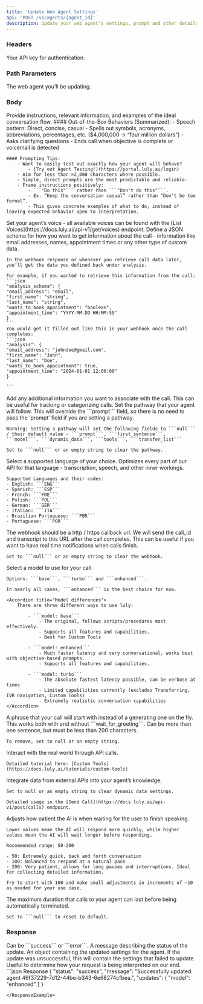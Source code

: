 ```yaml
---
title: 'Update Web Agent Settings'
api: 'POST /v1/agents/{agent_id}'
description: Update your web agent’s settings, prompt and other details.
---
```


### Headers

<ParamField header="authorization" type="string" required={true}>
  Your API key for authentication.
</ParamField>

### Path Parameters

<ParamField path="agent_id" type="string">
  The web agent you’ll be updating.
</ParamField>

### Body

<ParamField body="prompt" type="string" required>
   Provide instructions, relevant information, and examples of the ideal conversation flow.

   <Accordion title="Best Practices">
    #### Out-of-the-Box Behaviors (Summarized):
        - Speech pattern: Direct, concise, casual
        - Spells out symbols, acronyms, abbreviations, percentages, etc. ($4,000,000 -> “four million dollars”)
        - Asks clarifying questions
        - Ends call when objective is complete or voicemail is detected
    
    #### Prompting Tips:
        - Want to easily test out exactly how your agent will behave?
            - [Try out Agent Testing!](https://portal.luly.ai/login)
        - Aim for less than >2,000 characters where possible.
        - Simple, direct prompts are the most predictable and reliable.
        - Frame instructions positively:
            - ```"Do this"``` rather than ```"Don't do this"```.
            - Ex. “Keep the conversation casual” rather than “Don’t be too formal”.
            - This gives concrete examples of what to do, instead of leaving expected behavior open to interpretation.
   </Accordion> 

</ParamField>

<ParamField body="voice" type="string">
   Set your agent’s voice - all available voices can be found with the [List Voices](https://docs.luly.ai/api-v1/get/voices) endpoint.
</ParamField>


<ParamField body="analysis_schema" type="object">
    Define a JSON schema for how you want to get information about the call - information like email addresses, names, appointment times or any other type of custom data.

    In the webhook response or whenever you retrieve call data later, you’ll get the data you defined back under analysis.

    For example, if you wanted to retrieve this information from the call:
    ```json
    "analysis_schema": {
    "email_address": "email",
    "first_name": "string",
    "last_name": "string",
    "wants_to_book_appointment": "boolean",
    "appointment_time": "YYYY-MM-DD HH:MM:SS"
    }
    ```
    You would get it filled out like this in your webhook once the call completes:
    ```json
    "analysis": {
    "email_address": "johndoe@gmail.com",
    "first_name": "John",
    "last_name": "Doe",
    "wants_to_book_appointment": true,
    "appointment_time": "2024-01-01 12:00:00"
    }

    ```
</ParamField>

<ParamField body="metadata" type="object">
   Add any additional information you want to associate with the call. This can be useful for tracking or categorizing calls.
</ParamField>


<ParamField body="pathway_id" type="string">
    Set the pathway that your agent will follow. This will override the ```prompt``` field, so there is no need to pass the ‘prompt’ field if you are setting a pathway.

    Warning: Setting a pathway will set the following fields to ```null``` / their default value - ```prompt```, ```first_sentence```, ```model```, ```dynamic_data```, ```tools```, ```transfer_list```

    Set to ```null``` or an empty string to clear the pathway.
</ParamField>


<ParamField body="language" type="string" default="ENG">
    Select a supported language of your choice. Optimizes every part of our API for that language - transcription, speech, and other inner workings.

    Supported Languages and their codes:
    - English: ```ENG```
    - Spanish: ```ESP```
    - French: ```FRE```
    - Polish: ```POL```
    - German: ```GER```
    - Italian: ```ITA```
    - Brazilian Portuguese: ```PBR```
    - Portuguese: ```POR```
</ParamField>

<ParamField body="webhook" type="string">
    The webhook should be a http / https callback url. We will send the call_id and transcript to this URL after the call completes. This can be useful if you want to have real time notifications when calls finish.

    Set to ```null``` or an empty string to clear the webhook.
</ParamField>

    
<ParamField body="model" type="string" default= "enhanced">
    Select a model to use for your call.

    Options: ```base```, ```turbo``` and ```enhanced```.

    In nearly all cases, ```enhanced``` is the best choice for now.

    <Accordion title="Model differences">
        There are three different ways to use luly:

            - ```model: base```
                - The original, follows scripts/procedures most effectively.
                - Supports all features and capabilities.
                - Best for Custom Tools
            
            - ```model: enhanced```
                - Much faster latency and very conversational, works best with objective-based prompts.
                - Supports all features and capabilities.
            
            - ```model: turbo```
                - The absolute fastest latency possible, can be verbose at times
                - Limited capabilities currently (excludes Transferring, IVR navigation, Custom Tools)
                - Extremely realistic conversation capabilities
    </Accordion>
</ParamField>

<ParamField body="first_sentence" type="string">
    A phrase that your call will start with instead of a generating one on the fly. This works both with and without ```wait_for_greeting```. Can be more than one sentence, but must be less than 200 characters.

    To remove, set to null or an empty string.
</ParamField>

<ParamField body="tools" type="array">
   Interact with the real world through API calls.

    Detailed tutorial here: [Custom Tools](https://docs.luly.ai/tutorials/custom-tools)
</ParamField>


<ParamField body="dynamic_data" type="object">
    Integrate data from external APIs into your agent’s knowledge.

    Set to null or an empty string to clear dynamic data settings.

    Detailed usage in the [Send Call](https://docs.luly.ai/api-v1/post/calls) endpoint.
</ParamField>

<ParamField body="interruption_threshold" type="number" default="100">
    Adjusts how patient the AI is when waiting for the user to finish speaking.

    Lower values mean the AI will respond more quickly, while higher values mean the AI will wait longer before responding.

    Recommended range: 50-200

    - 50: Extremely quick, back and forth conversation
    - 100: Balanced to respond at a natural pace
    - 200: Very patient, allows for long pauses and interruptions. Ideal for collecting detailed information.

    Try to start with 100 and make small adjustments in increments of ~10 as needed for your use case.

</ParamField>

<ParamField body="max_duration" type="integer (minutes)" default="30">
    The maximum duration that calls to your agent can last before being automatically terminated.

    Set to ```null``` to reset to default.
</ParamField>

### Response

<ResponseField name="status" type="string">
    Can be ```success``` or ```error```.
</ResponseField>

<ResponseField name="message" type="string">
    A message describing the status of the update.
</ResponseField>

<ResponseField name="updates" type="object">
    An object containing the updated settings for the agent.
</ResponseField>

<ResponseField name="failed_updates" type="object">
    If the update was unsuccessful, this will contain the settings that failed to update. Useful to determine how your request is being interpreted on our end.
</ResponseField>

<ResponseExample>
```json Response
{
    "status": "success",
    "message": "Successfully updated agent 46f37229-7d12-44be-b343-6e68274cfbea.",
    "updates": {
        "model": "enhanced"
    }
}

```
</ResponseExample>
